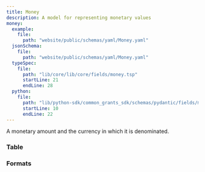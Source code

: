 ```yaml
---
title: Money
description: A model for representing monetary values
money:
  example:
    file:
      path: "website/public/schemas/yaml/Money.yaml"
  jsonSchema:
    file:
      path: "website/public/schemas/yaml/Money.yaml"
  typeSpec:
    file:
      path: "lib/core/lib/core/fields/money.tsp"
      startLine: 21
      endLine: 28
  python:
    file:
      path: "lib/python-sdk/common_grants_sdk/schemas/pydantic/fields/money.py"
      startLine: 10
      endLine: 22
---
```



A monetary amount and the currency in which it is denominated.

### Table

<SchemaTable filePath={frontmatter.money.jsonSchema.file.path} />

### Formats

<SchemaFormatTabs
  example={frontmatter.money.example}
  jsonSchema={frontmatter.money.jsonSchema}
  typeSpec={frontmatter.money.typeSpec}
  python={frontmatter.money.python}
/>
